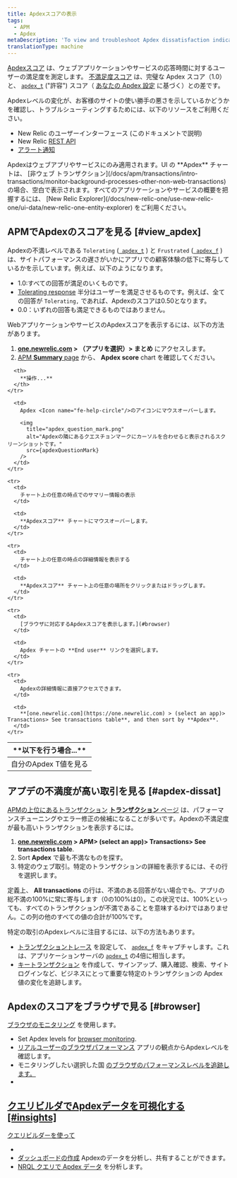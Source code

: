 ```yaml
---
title: Apdexスコアの表示
tags:
  - APM
  - Apdex
metaDescription: 'To view and troubleshoot Apdex dissatisfaction indicators for slow site performance and poor customer experiences, use APM, browser, and dashboards.'
translationType: machine
---
```



[Apdexスコア](/docs/apm/new-relic-apm/apdex/apdex-measuring-user-satisfaction) は、ウェブアプリケーションやサービスの応答時間に対するユーザーの満足度を測定します。 [不満足度スコア](/docs/apm/new-relic-apm/apdex/apdex-measuring-user-satisfaction#dissatisfaction) は、完璧な Apdex スコア（1.0）と、 [`apdex_t`](/docs/accounts-partnerships/education/getting-started-new-relic/glossary#apdex_t) ("許容") スコア（ [あなたの Apdex 設定](/docs/apm/new-relic-apm/apdex/change-your-apdex-settings) に基づく）との差です。

Apdexレベルの変化が、お客様のサイトの使い勝手の悪さを示しているかどうかを確認し、トラブルシューティングするためには、以下のリソースをご利用ください。

* New Relic のユーザーインターフェース (このドキュメントで説明)
* New Relic [REST API](/docs/apis/rest-api-v2/application-examples-v2/getting-apdex-data-apps-or-browsers-v2)
* [アラート通知](/docs/alerts/new-relic-alerts/configuring-alert-policies/define-thresholds-trigger-alert)

<Callout variant="tip">
  Apdexはウェブアプリやサービスにのみ適用されます。UI の **Apdex** チャートは、 [非ウェブ トランザクション](/docs/apm/transactions/intro-transactions/monitor-background-processes-other-non-web-transactions) の場合、空白で表示されます。すべてのアプリケーションやサービスの概要を把握するには、 [New Relic Explorer](/docs/new-relic-one/use-new-relic-one/ui-data/new-relic-one-entity-explorer) をご利用ください。
</Callout>

## APMでApdexのスコアを見る [#view_apdex]

Apdexの不満レベルである `Tolerating` ([` apdex_t`](/docs/accounts-partnerships/education/getting-started-new-relic/glossary#apdex_t) ) と `Frustrated` ([` apdex_f`](/docs/accounts-partnerships/education/getting-started-new-relic/glossary#apdex_f) ) は、サイトパフォーマンスの遅さがいかにアプリでの顧客体験の低下に寄与しているかを示しています。例えば、以下のようになります。

* 1.0:すべての回答が満足のいくものです。
* [Tolerating response](/docs/apm/new-relic-apm/apdex/apdex-measuring-user-satisfaction#levels) 半分はユーザーを満足させるものです。例えば、全ての回答が `Tolerating,` であれば、Apdexのスコアは0.50となります。
* 0.0：いずれの回答も満足できるものではありません。

WebアプリケーションやサービスのApdexスコアを表示するには、以下の方法があります。

1. **[one.newrelic.com](https://one.newrelic.com) > （アプリを選択）> まとめ** にアクセスします。
2. [APM **Summary** page](/docs/apm/applications-menu/monitoring/apm-overview-page) から、 **Apdex score** chart を確認してください。

<table>
  <thead>
    <tr>
      <th width={250}>
        **以下を行う場合...**
      </th>

      <th>
        **操作...**
      </th>
    </tr>
  </thead>

  <tbody>
    <tr>
      <td>
        自分のApdex T値を見る
      </td>

      <td>
        Apdex <Icon name="fe-help-circle"/>のアイコンにマウスオーバーします。

        <img
          title="apdex_question_mark.png"
          alt="Apdexの隣にあるクエスチョンマークにカーソルを合わせると表示されるスクリーンショットです。"
          src={apdexQuestionMark}
        />
      </td>
    </tr>

    <tr>
      <td>
        チャート上の任意の時点でのサマリー情報の表示
      </td>

      <td>
        **Apdexスコア** チャートにマウスオーバーします。
      </td>
    </tr>

    <tr>
      <td>
        チャート上の任意の時点の詳細情報を表示する
      </td>

      <td>
        **Apdexスコア** チャート上の任意の場所をクリックまたはドラッグします。
      </td>
    </tr>

    <tr>
      <td>
        [ブラウザに対応するApdexスコアを表示します。](#browser)
      </td>

      <td>
        Apdex チャートの **End user** リンクを選択します。
      </td>
    </tr>

    <tr>
      <td>
        Apdexの詳細情報に直接アクセスできます。
      </td>

      <td>
        **[one.newrelic.com](https://one.newrelic.com) > (select an app)> Transactions> See transactions table**, and then sort by **Apdex**.
      </td>
    </tr>
  </tbody>
</table>

## アプデの不満度が高い取引を見る [#apdex-dissat]

[APMの上位にあるトランザクション](/docs/apm/transactions/intro-transactions/transactions-new-relic-apm) [**トランザクション** ページ](/docs/apm/applications-menu/monitoring/transactions-page) は、パフォーマンスチューニングやエラー修正の候補になることが多いです。Apdexの不満足度が最も高いトランザクションを表示するには。

1. **[one.newrelic.com](https://one.newrelic.com/) > APM> (select an app)> Transactions> See transactions table**.
2. Sort **Apdex** で最も不満なものを探す。
3. 特定のウェブ取引。特定のトランザクションの詳細を表示するには、その行を選択します。

定義上、 **All transactions** の行は、不満のある回答がない場合でも、アプリの総不満の100%に常に寄与します（0の100%は0）。この状況では、100%といっても、すべてのトランザクションが不満であることを意味するわけではありません。この列の他のすべての値の合計が100%です。

特定の取引のApdexレベルに注目するには、以下の方法もあります。

* [トランザクショントレース](/docs/apm/transactions/transaction-traces/configure-transaction-traces) を設定して、 [`apdex_f`](/docs/accounts-partnerships/education/getting-started-new-relic/glossary#apdex_f) をキャプチャします。これは、アプリケーションサーバの [`apdex_t`](/docs/accounts-partnerships/education/getting-started-new-relic/glossary#apdex_t) の4倍に相当します。
* [キートランザクション](/docs/apm/transactions/key-transactions/key-transactions-tracking-important-transactions-or-events) を作成して、サインアップ、購入確認、検索、サイトログインなど、ビジネスにとって重要な特定のトランザクションの Apdex 値の変化を追跡します。

## Apdexのスコアをブラウザで見る [#browser]

[ブラウザのモニタリング](/docs/browser/new-relic-browser/getting-started/new-relic-browser) を使用します。

* Set Apdex levels for [browser monitoring](/docs/browser/new-relic-browser/installation-configuration/browser-settings-ui-options-browser-monitoring#apdex).
* [リアルユーザーのブラウザパフォーマンス](/docs/browser/new-relic-browser/getting-started/browser-overview-website-performance-glance) アプリの観点からApdexレベルを確認します。
* モニタリングしたい選択した国 [のブラウザのパフォーマンスレベルを追跡します。](/docs/browser/new-relic-browser/browser-pro-features/filterable-geography-webpage-metrics-location)
* [](/docs/browser/new-relic-browser/browser-pro-features/filterable-geography-webpage-metrics-location)

## [クエリビルダでApdexデータを可視化する \[#insights\]](/docs/browser/new-relic-browser/browser-pro-features/filterable-geography-webpage-metrics-location)

[クエリビルダーを使って](/docs/browser/new-relic-browser/browser-pro-features/filterable-geography-webpage-metrics-location)

* [](/docs/browser/new-relic-browser/browser-pro-features/filterable-geography-webpage-metrics-location)
* [](/docs/browser/new-relic-browser/browser-pro-features/filterable-geography-webpage-metrics-location)[ダッシュボードの作成](/docs/query-your-data/explore-query-data/query-builder/introduction-query-builder) Apdexのデータを分析し、共有することができます。
* [NRQL クエリで Apdex データ](/docs/insights/new-relic-insights/using-new-relic-query-language/nrql-reference#func-apdex) を分析します。
